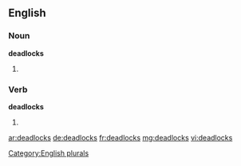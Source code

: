 ==English==

===Noun===
'''deadlocks'''

# {{plural of |[[deadlock]]}}

===Verb===
'''deadlocks'''

# {{third-person singular of|[[deadlock]]}}

[[Category:English plurals]]

[[ar:deadlocks]]
[[de:deadlocks]]
[[fr:deadlocks]]
[[mg:deadlocks]]
[[vi:deadlocks]]